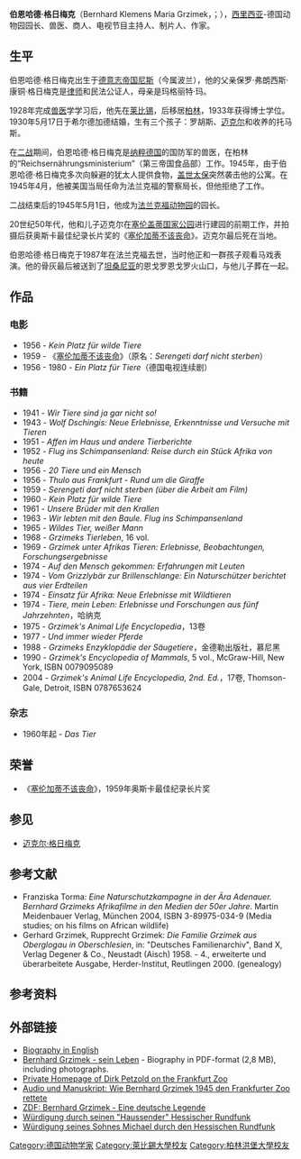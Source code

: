 {{Infobox person
| name          =伯恩哈德·格日梅克
| image         =
| imagesize     = 
| caption       = 
| birth_name     = Bernhard Klemens Maria Hoffbauer Pius Grzimek
| birth_date     = {{Birth date|1909|04|24|df=y}}
| birth_place    = [[德意志帝国|德意志帝国]][[尼斯_(波兰)|尼斯]]（今属波兰）
| death_date     = {{death date and age|1987|03|13|1909|04|24|df=y}}
| death_place    = 西德[[法兰克福|法兰克福]]
| occupation    =电视节目主持人、制片人、作家、动物园园长、兽医、商人
| years_active   = 1954–1987
| spouse        = 
}}
'''伯恩哈德·格日梅克'''（Bernhard Klemens Maria Grzimek，{{IPA-de|ˈɡʒɪmɛk}}；{{bd|1909年|4月24日|1987年|3月13日||}}），[[西里西亚|西里西亚]]-德国动物园园长、兽医、商人、电视节目主持人、制片人、作家。

==生平==
伯恩哈德·格日梅克出生于[[德意志帝国|德意志帝国]][[尼斯_(波兰)|尼斯]]（今属波兰），他的父亲保罗·弗朗西斯·康铜·格日梅克是[[律师|律师]]和民法公证人，母亲是玛格丽特·玛。

1928年完成[[兽医|兽医]]学学习后，他先在[[莱比锡|莱比锡]]，后移居[[柏林|柏林]]，1933年获得博士学位。1930年5月17日于希尔德加德结婚，生有三个孩子：罗胡斯、[[迈克尔·格日梅克|迈克尔]]和收养的托马斯。

在[[二战|二战]]期间，伯恩哈德·格日梅克是[[纳粹德国|纳粹德国]]的国防军的兽医，在柏林的“Reichsernährungsministerium”（第三帝国食品部）工作。1945年，由于伯恩哈德·格日梅克多次向躲避的犹太人提供食物，[[盖世太保|盖世太保]]突然袭击他的公寓。在1945年4月，他被美国当局任命为法兰克福的警察局长，但他拒绝了工作。

二战结束后的1945年5月1日，他成为[[法兰克福动物园|法兰克福动物园]]的园长。 

20世纪50年代，他和儿子迈克尔在[[塞伦盖蒂国家公园|塞伦盖蒂国家公园]]进行建园的前期工作，并拍摄后获奥斯卡最佳纪录长片奖的《[[塞伦加蒂不该丧命|塞伦加蒂不该丧命]]》。迈克尔最后死在当地。

伯恩哈德·格日梅克于1987年在法兰克福去世，当时他正和一群孩子观看马戏表演。他的骨灰最后被送到了[[坦桑尼亚|坦桑尼亚]]的恩戈罗恩戈罗火山口，与他儿子葬在一起。

==作品==
===电影===
*1956 - ''Kein Platz für wilde Tiere'' {{De icon}}
*1959 - 《[[塞伦加蒂不该丧命|塞伦加蒂不该丧命]]》（原名：''Serengeti darf nicht sterben''） {{De icon}}
*1956 - 1980 - ''Ein Platz für Tiere''（德国电视连续剧） {{De icon}}

===书籍===
*1941 - ''Wir Tiere sind ja gar nicht so!'' {{De icon}}
*1943 - ''Wolf Dschingis: Neue Erlebnisse, Erkenntnisse und Versuche mit Tieren''{{De icon}}
*1951 - ''Affen im Haus und andere Tierberichte''{{De icon}}
*1952 - ''Flug ins Schimpansenland: Reise durch ein Stück Afrika von heute''{{De icon}}
*1956 - ''20 Tiere und ein Mensch'' {{De icon}}
*1956 - ''Thulo aus Frankfurt - Rund um die Giraffe'' {{De icon}}
*1959 - ''Serengeti darf nicht sterben (über die Arbeit am Film)'' {{De icon}}
*1960 - ''Kein Platz für wilde Tiere'' {{De icon}}
*1961 - ''Unsere Brüder mit den Krallen'' {{De icon}}
*1963 - ''Wir lebten mit den Baule. Flug ins Schimpansenland'' {{De icon}}
*1965 - ''Wildes Tier, weißer Mann'' {{De icon}}
*1968 - ''Grzimeks Tierleben'', 16 vol. {{De icon}}
*1969 - ''Grzimek unter Afrikas Tieren: Erlebnisse, Beobachtungen, Forschungsergebnisse'' {{De icon}}
*1974 - ''Auf den Mensch gekommen: Erfahrungen mit Leuten'' {{De icon}}
*1974 - ''Vom Grizzlybär zur Brillenschlange: Ein Naturschützer berichtet aus vier Erdteilen'' {{De icon}}
*1974 - ''Einsatz für Afrika: Neue Erlebnisse mit Wildtieren'' {{De icon}}
*1974 - ''Tiere, mein Leben: Erlebnisse und Forschungen aus fünf Jahrzehnten''，哈纳克 {{De icon}}
*1975 - ''Grzimek's Animal Life Encyclopedia''，13卷{{en}}
*1977 - ''Und immer wieder Pferde'' {{De icon}}
*1988 - ''Grzimeks Enzyklopädie der Säugetiere''，金德勒出版社，慕尼黑
*1990 - ''Grzimek's Encyclopedia of Mammals'', 5 vol., McGraw-Hill, New York, ISBN 0079095089 {{en}}
*2004 - ''Grzimek's Animal Life Encyclopedia, 2nd. Ed.''，17卷, Thomson-Gale, Detroit, ISBN 0787653624 {{en}}

===杂志===
* 1960年起 - ''Das Tier'' {{De icon}}

==荣誉==
*《[[塞伦加蒂不该丧命|塞伦加蒂不该丧命]]》，1959年奥斯卡最佳纪录长片奖

==参见==
* [[迈克尔·格日梅克|迈克尔·格日梅克]]

==参考文献==
* Franziska Torma: ''Eine Naturschutzkampagne in der Ära Adenauer. Bernhard Grzimeks Afrikafilme in den Medien der 50er Jahre''. Martin Meidenbauer Verlag, München 2004, ISBN 3-89975-034-9 {{De icon}} (Media studies; on his films  on African wildlife)
* Gerhard Grzimek, Rupprecht Grzimek: ''Die Familie Grzimek aus Oberglogau in Oberschlesien'', in: "Deutsches Familienarchiv", Band X, Verlag Degener & Co., Neustadt (Aisch) 1958. -  4., erweiterte und überarbeitete Ausgabe, Herder-Institut, Reutlingen 2000. {{De icon}} (genealogy)

==参考资料==
{{reflist}}

==外部链接==
* [http://www.zgf.de/wirueberuns/bernhardgrzimek_eng.html Biography in English]{{Wayback|url=http://www.zgf.de/wirueberuns/bernhardgrzimek_eng.html |date=20110724130933 }}
* [http://www.zgf.de/wirueberuns/pdf/cvbernhard.pdf Bernhard Grzimek - sein Leben]{{Wayback|url=http://www.zgf.de/wirueberuns/pdf/cvbernhard.pdf |date=20110724131002 }} - Biography in PDF-format (2,8 MB), including photographs. {{De icon}}
* [http://www.zoo-ag.de/dirk/frankfurt/bernhard_grzimek.html Private Homepage of Dirk Petzold on the Frankfurt Zoo]{{Wayback|url=http://www.zoo-ag.de/dirk/frankfurt/bernhard_grzimek.html |date=20041214170749 }} {{De icon}}
* [https://archive.is/20070630004752/http://www.hr-online.de/website/specials/wissen/index.jsp?rubrik=7314&key=standard_document_10808526 Audio und Manuskript: Wie Bernhard Grzimek 1945 den Frankfurter Zoo rettete] {{De icon}}
* [https://web.archive.org/web/20110824170201/http://www.zdf.de/ZDFde/inhalt/16/0,1872,2221872,FF.html ZDF: Bernhard Grzimek - Eine deutsche Legende] {{De icon}}
* [https://archive.is/20050502153227/http://www.hr-online.de/website/rubriken/nachrichten/index.jsp?rubrik=8462&key=standard_document_1644480 Würdigung durch seinen "Haussender" Hessischer Rundfunk] {{De icon}}
* [https://archive.is/20050502153242/http://www.hr-online.de/website/rubriken/nachrichten/index.jsp?rubrik=6630&key=standard_document_853914 Würdigung seines Sohnes Michael durch den Hessischen Rundfunk] {{De icon}}

{{Authority control}}
{{DEFAULTSORT:B}}
[[Category:德国动物学家|Category:德国动物学家]]
[[Category:萊比錫大學校友|Category:萊比錫大學校友]]
[[Category:柏林洪堡大學校友|Category:柏林洪堡大學校友]]